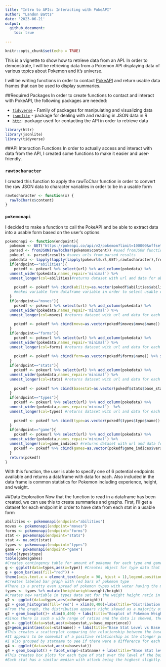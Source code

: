 ```yaml
---
title: "Intro to APIs: Interacting with PokeAPI"
author: "Landon Batts"
date: '2023-06-21'
output: 
  github_document:
    toc: true
  
---
```


```r
knitr::opts_chunk$set(echo = TRUE)
```

This is a vignette to show how to retrieve data from an API. In order to demonstrate, I will be retrieving data from a Pokemon API displaying data of various topics about Pokemon and it's universe.  

I will be writing functions in order to contact [PokeAPI](https://pokeapi.co/) and return usable data frames that can be used to display summaries.

##Required Packages
In order to create functions to contact and interact with PokeAPI, the following packages are needed:

- [`tidyverse`](https://www.tidyverse.org/packages/) - Family of packages for manipulating and visualizing data
- [`jsonlite`](https://cran.r-project.org/web/packages/jsonlite/index.html) - package for dealing with and reading in JSON data in R
- [`httr`](https://cran.r-project.org/web/packages/httr/vignettes/quickstart.html)- package used for contacting the API in order to retrieve data

```r
library(httr)
library(jsonlite)
library(tidyverse)
```

##API Interaction Functions
In order to actually access and interact with data from the API, I created some functions to make it easier and user-friendly.

### `rawtocharacter`
I created this function to apply the rawToChar function in order to convert the raw JSON data to character variables in order to be in a usable form
```r
rawtocharacter <- function(x) {
  rawToChar(x$content)
}
```
### `pokemonapi`
I decided to make a function to call the PokeAPI and be able to extract data into a usable form based on the user's options
```r
pokemonapi <- function(endpoint){
  pokemon <- GET("https://pokeapi.co/api/v2/pokemon?limit=100000&offset=0") #GET function calls to PokeAPI
  parsed <- fromJSON(rawToChar(pokemon$content)) #used fromJSON function to get parsed data in character form
  pokeurl <- parsed$results #saves urls from parsed results
  pokedata <- lapply(lapply(lapply(pokeurl$url,GET),rawtocharacter),fromJSON) #applies GET function to each url in order to get data from all endpoints
  if(endpoint=="abilities"){
    pokedf <- pokeurl %>% select(url) %>% add_column(pokedata) %>%
  unnest_wider(pokedata,names_repair='minimal') %>% 
  unnest_longer(col=abilities)#returns dataset with url and data for ability for each pokemon
    
    pokedf <- pokedf %>% cbind(ability=as.vector(pokedf$abilities$ability$name)) %>% select(name,ability,base_experience,height,weight)
    #makes variable form dataframe variable in order to select usable columns
  }
  if(endpoint=="moves"){
    pokedf <- pokeurl %>% select(url) %>% add_column(pokedata) %>%
  unnest_wider(pokedata,names_repair='minimal') %>% 
  unnest_longer(col=moves) #returns dataset with url and data for each move for every pokemon from moves endpoint
    
    pokedf <- pokedf %>% cbind(move=as.vector(pokedf$moves$move$name)) %>% select(name,move,base_experience,height,weight)
  }
  if(endpoint=="forms"){
    pokedf <- pokeurl %>% select(url) %>% add_column(pokedata) %>%
  unnest_wider(pokedata,names_repair='minimal') %>% 
  unnest_longer(col=forms) #returns dataset with url and data for each form for every pokemon from form endpoint
    
    pokedf <- pokedf %>% cbind(form=as.vector(pokedf$forms$name)) %>% select(name,form,base_experience,height,weight)
  }
  if(endpoint=="stats"){
    pokedf <- pokeurl %>% select(url) %>% add_column(pokedata) %>%
  unnest_wider(pokedata,names_repair='minimal') %>% 
  unnest_longer(col=stats) #returns dataset with url and data for each stat and their level for every pokemon from stats endpoint
    
    pokedf <- pokedf %>% cbind(basestat=as.vector(pokedf$stats$base_stat),statname=as.vector(pokedf$stats$stat$name)) %>% select(name,statname,basestat,base_experience,height,weight)
  }
  if(endpoint=="types"){
    pokedf <- pokeurl %>% select(url) %>% add_column(pokedata) %>%
  unnest_wider(pokedata,names_repair='minimal')  %>%
  unnest_longer(col=types) #returns dataset with url and data for each type for every pokemon from types endpoint
    
    pokedf <- pokedf %>% cbind(type=as.vector(pokedf$types$type$name)) %>% select(name,type,base_experience,height,weight)
  }
  if(endpoint=="game"){
    pokedf <- pokeurl %>% select(url) %>% add_column(pokedata) %>%
  unnest_wider(pokedata,names_repair='minimal') %>% 
  unnest_longer(col=game_indices) #returns dataset with url and data for each game that the Pokemon are included for every pokemon from the game_indices endpoint
    pokedf <- pokedf %>% cbind(games=as.vector(pokedf$game_indices$version$name)) %>% select(name,games,base_experience,height,weight)
  }
  return(pokedf)
}
```
With this function, the user is able to specify one of 6 potential endpoints available and returns a dataframe with data for each. Also included in the data frame is common statistics for Pokemon including experience, height, and weight.

##Data Exploration
Now that the function to read in a dataframe has been created, we can use this to create summaries and graphs. First, I'll get a dataset for each endpoint in order to have data from each stat in a usable form
```r
abilities <- pokemonapi(endpoint="abilities")
moves <- pokemonapi(endpoint="moves")
forms <- pokemonapi(endpoint="forms")
stat <- pokemonapi(endpoint="stats")
stat <- na.omit(stat)
types <- pokemonapi(endpoint="types")
game <- pokemonapi(endpoint="game")
table(types$type)
table(game$games)
#Creates contingency table for amount of pokemon for each type and games they are in
g <- ggplot(data=types,aes(x=type)) #Creates object for type data that can be used to create plots
g + geom_bar(aes(fill="red")) +
theme(axis.text.x = element_text(angle = 90, hjust = 1),legend.position = "none") + labs(x="Pokemon Type",y="Count",title="Pokemon Type Bar Graph")
#Creates labeled bar graph with red bars of pokemon type
#There is a pretty even spread of pokemon types with water having the most pokemon and ice having the least
types <- types %>% mutate(heightweight=weight/height)
#Creates new variable in types data set for the weight height ratio in order to have a continuous variable for plots
g2 <- ggplot(data=types,aes(x=heightweight))
g2 + geom_histogram(fill="red") + xlim(0,400)+labs(title="Distribution of Weight/Height Ratio", x="Weight/Height Ratio",y="Count")
#From the graph, the distribution appears right skewed as a majority of pokemon are smaller with some larger ones such as snorlax
g2 + geom_boxplot()+ xlim(0,400) + labs(title="Boxplot of Pokemon Weight/Height Ratio",x="Weight/Height Ratio")
#Since there is such a wide range of ratios and the data is skewed, there are many outliers present. It appears that the median ratio is around 30 while the maximum is all the way at nearly 1000
g3 <- ggplot(data=stat,aes(x=basestat,y=base_experience))
g3+geom_point(aes(col=statname)) + labs(title="Base Stat Level vs Base XP", x="Base Stat",y="Base Experience")
#This creates a scatterplot comparing the relationship between the base level of a Pokemons stat with their base level experience
#It appears to be somewhat of a positive relationship as the stonger pokemon tend to have more experience.
#I also grouped by statname to see if there were a difference for each type of stat although all stats seem to increase along with experience as well
g4 <- ggplot(data=stat,aes(x=basestat))
g4 + geom_boxplot() + facet_wrap(~statname) + labs(title="Base Stat level for each Stat Type",x="Base Stat")
#This creates box plots for each type of stat over the level of the base stat for each pokemon.
#Each stat has a similar median with attack being the highest slightly. Although, hp has more outliers and a higher max.
```
